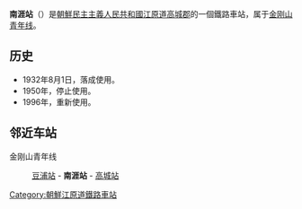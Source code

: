{{朝鮮半島車站資訊
|公司色 = blue
|文字色 = 
|站名 = 南涯站
|圖片 = 
|pxl = 
|圖片說明 =
|前一站 = [[豆浦站|豆浦]]
|前一站距離 = 10.5
|後一站距離 = 7.0
|後一站 = [[高城站_(江原道)|高城]]
|所屬路線 = [[金刚山青年线|金刚山青年线]]
|距離 = 86.2
|起點站 = [[安边站|安边]]
|諺文 = 남애역
|朝鮮漢字 = 南涯驛
|文觀部式 = 
|馬-賴式 = Nam'ae-yŏk
|副站名 = 
|車站編號 = 
|停站路線數 = 
|所屬公司 = [[朝鮮民主主義人民共和國鐵道省|朝鮮民主主義人民共和國鐵道省]]
|所在地 =[[江原道_(北)|江原道]][[高城郡_(朝鲜)|高城郡]]
|車站構造 = 地面车站
|月台配置 = 
|啟用年月日 =1932年8月1日
|廢站年月日 = 
|上下車人次 = 
|統計年度 = 
|轉車 = 
|備註 = 
|全寬備註 = 
}}

'''南涯站'''（{{lang-ko|남애역}}）是[[朝鮮民主主義人民共和國|朝鮮民主主義人民共和國]][[江原道_(北)|江原道]][[高城郡_(朝鲜)|高城郡]]的一個鐵路車站，属于[[金刚山青年线|金刚山青年线]]。

==历史==
*1932年8月1日，落成使用。
*1950年，停止使用。
*1996年，重新使用。

==邻近车站==
金刚山青年线
:[[豆浦站|豆浦站]] - '''南涯站''' - [[高城站_(江原道)|高城站]]

{{朝鲜铁路小作品}}

{{金刚山青年线}}

[[Category:朝鮮江原道鐵路車站|Category:朝鮮江原道鐵路車站]]